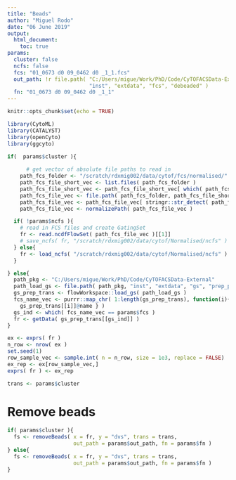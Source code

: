 ```yaml
---
title: "Beads"
author: "Miguel Rodo"
date: "06 June 2019"
output: 
  html_document:
    toc: true
params: 
  cluster: false
  ncfs: false
  fcs: "01_0673 d0 09_0462 d0 _1_1.fcs"
  out_path: !r file.path( "C:/Users/migue/Work/PhD/Code/CyTOFACSData-External",
                          "inst", "extdata", "fcs", "debeaded" )
  fn: "01_0673 d0 09_0462 d0 _1_1"
---
```


```r
knitr::opts_chunk$set(echo = TRUE)
```

```r
library(CytoML)
library(CATALYST)
library(openCyto)
library(ggcyto)
```

```r
if(  params$cluster ){
  
      # get vector of absolute file paths to read in 
    path_fcs_folder <- "/scratch/rdxmig002/data/cytof/fcs/normalised/"
    path_fcs_file_short_vec <- list.files( path_fcs_folder ) 
    path_fcs_file_short_vec <- path_fcs_file_short_vec[ which( path_fcs_file_short_vec == params$fcs )]
    path_fcs_file_vec <- file.path( path_fcs_folder, path_fcs_file_short_vec )
    path_fcs_file_vec <- path_fcs_file_vec[ stringr::str_detect( path_fcs_file_vec, ".fcs" ) ]
    path_fcs_file_vec <- normalizePath( path_fcs_file_vec )

  if( !params$ncfs ){
    # read in FCS files and create GatingSet
    fr <- read.ncdfFlowSet( path_fcs_file_vec )[[1]]
    # save_ncfs( fr, "/scratch/rdxmig002/data/cytof/Normalised/ncfs" )
  } else{
    fr <- load_ncfs( "/scratch/rdxmig002/data/cytof/Normalised/ncfs" )
  }

} else{
  path_pkg <- "C:/Users/migue/Work/PhD/Code/CyTOFACSData-External"
  path_load_gs <- file.path( path_pkg, "inst", "extdata", "gs", "prep_post_trans" )
  gs_prep_trans <- flowWorkspace::load_gs( path_load_gs )
  fcs_name_vec <- purrr::map_chr( 1:length(gs_prep_trans), function(i){
    gs_prep_trans[[i]]@name } )
  gs_ind <- which( fcs_name_vec == params$fcs )
  fr <- getData( gs_prep_trans[[gs_ind]] ) 
}
```

```r
ex <- exprs( fr )
n_row <- nrow( ex )
set.seed(1)
row_sample_vec <- sample.int( n = n_row, size = 1e3, replace = FALSE)
ex_rep <- ex[row_sample_vec,]
exprs( fr ) <- ex_rep
```

```r
trans <- params$cluster
```

# Remove beads

```r
if( params$cluster ){
  fs <- removeBeads( x = fr, y = "dvs", trans = trans, 
                     out_path = params$out_path, fn = params$fn ) 
} else{
  fs <- removeBeads( x = fr, y = "dvs", trans = trans, 
                     out_path = params$out_path, fn = params$fn )
}
```

